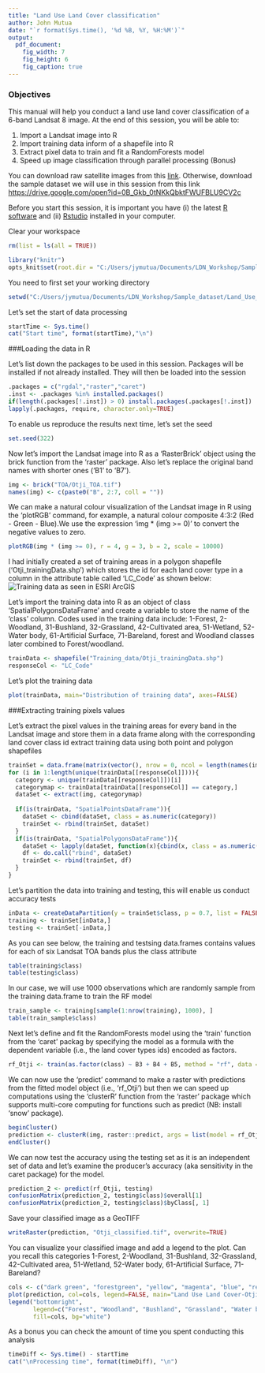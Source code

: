 ```yaml
---
title: "Land Use Land Cover classification"
author: John Mutua
date: "`r format(Sys.time(), '%d %B, %Y, %H:%M')`"
output:
  pdf_document:
    fig_width: 7
    fig_height: 6
    fig_caption: true
---
```


### Objectives
This manual will help you conduct a land use land cover classification of a 6-band Landsat 8 image.
At the end of this session, you will be able to:

1.  Import a Landsat image into R 
2.  Import training data inform of a shapefile into R
3.  Extract pixel data to train and fit a RandomForests model
4.  Speed up image classification through parallel processing (Bonus)

You can download raw satellite images from this [link](http://earthexplorer.usgs.gov/). Otherwise,
download the sample dataset we will use in this session from this link <https://drive.google.com/open?id=0B_Gkb_0tNKkQbktFWUFBLU9CV2c>

Before you start this session, it is important you have (i) the latest [R software](https://cran.r-project.org/bin/windows/base/) and (ii) [Rstudio](https://www.rstudio.com/) installed in your computer.

Clear your workspace
```r
rm(list = ls(all = TRUE))
```

```r
library("knitr")
opts_knit$set(root.dir = "C:/Users/jymutua/Documents/LDN_Workshop/Sample_dataset/Land_Use_Land_Cover")
```

You need to first set your working directory
```r
setwd("C:/Users/jymutua/Documents/LDN_Workshop/Sample_dataset/Land_Use_Land_Cover")
```

Let's set the start of data processing
```r
startTime <- Sys.time()
cat("Start time", format(startTime),"\n")
```

###Loading the data in R

Let's list down the packages to be used in this session. Packages will be installed if not already installed.
They will then be loaded into the session
```r
.packages = c("rgdal","raster","caret")
.inst <- .packages %in% installed.packages()
if(length(.packages[!.inst]) > 0) install.packages(.packages[!.inst])
lapply(.packages, require, character.only=TRUE)
```

To enable us reproduce the results next time, let's set the seed
```r
set.seed(322)
```

Now let’s import the Landsat image into R as a 'RasterBrick' object using the brick function from the 'raster' package. 
Also let’s replace the original band names with shorter ones (‘B1’ to ‘B7’).
```r
img <- brick("TOA/Otji_TOA.tif")
names(img) <- c(paste0("B", 2:7, coll = "")) 
```

We can make a natural colour visualization of the Landsat image in R using the 'plotRGB' command, for example, 
a natural colour composite 4:3:2  (Red - Green - Blue).We use the expression 'img * (img >= 0)' to convert the negative values to zero.
```r
plotRGB(img * (img >= 0), r = 4, g = 3, b = 2, scale = 10000)
```

I had initially created a set of training areas in a polygon shapefile ('Otji_trainingData.shp') 
which stores the id for each land cover type in a column in the attribute table called ‘LC_Code’ as shown below:
![Training data as seen in ESRI ArcGIS](C:/Users/jymutua/Documents/LDN_Workshop/Sample_dataset/Land_Use_Land_Cover/figures/training_data_screenshot.png)

Let's import the training data into R as an object of class 'SpatialPolygonsDataFrame' and create 
a variable to store the name of the 'class' column. Codes used in the training data include: 
1-Forest, 2-Woodland, 31-Bushland, 32-Grassland, 42-Cultivated area, 51-Wetland, 52-Water body, 
61-Artificial Surface, 71-Bareland, forest and Woodland classes later combined to Forest/woodland.
```r
trainData <- shapefile("Training_data/Otji_trainingData.shp")
responseCol <- "LC_Code"
```

Let's plot the training data
```r
plot(trainData, main="Distribution of training data", axes=FALSE)
```

###Extracting training pixels values

Let's extract the pixel values in the training areas for every band in the Landsat image and store them in a data frame
along with the corresponding land cover class id extract training data using both point and polygon shapefiles
```r
trainSet = data.frame(matrix(vector(), nrow = 0, ncol = length(names(img)) + 1))
for (i in 1:length(unique(trainData[[responseCol]]))){
  category <- unique(trainData[[responseCol]])[i]
  categorymap <- trainData[trainData[[responseCol]] == category,]
  dataSet <- extract(img, categorymap)
  
  if(is(trainData, "SpatialPointsDataFrame")){
    dataSet <- cbind(dataSet, class = as.numeric(category))
    trainSet <- rbind(trainSet, dataSet)
  }
  if(is(trainData, "SpatialPolygonsDataFrame")){
    dataSet <- lapply(dataSet, function(x){cbind(x, class = as.numeric(rep(category, nrow(x))))})
    df <- do.call("rbind", dataSet)
    trainSet <- rbind(trainSet, df)
  }
}
```

Let's partition the data into training and testing, this will enable us conduct accuracy tests
```r
inData <- createDataPartition(y = trainSet$class, p = 0.7, list = FALSE)
training <- trainSet[inData,]
testing <- trainSet[-inData,]
```

As you can see below, the training and testsing data.frames contains values for each of six Landsat TOA bands plus the class attribute
```r
table(training$class)
table(testing$class)
```

In our case, we will use 1000 observations which are randomly sample from the training data.frame to train the RF model
```r
train_sample <- training[sample(1:nrow(training), 1000), ]
table(train_sample$class)
```

Next let's define and fit the RandomForests model using the 'train' function from the 'caret' packag by specifying the model as a formula with the dependent
variable (i.e., the land cover types ids) encoded as factors.
```r
rf_Otji <- train(as.factor(class) ~ B3 + B4 + B5, method = "rf", data =  train_sample)
```

We can now use the 'predict' command to make a raster with predictions from the fitted model object (i.e., 'rf_Otji') 
but then we can speed up computations using the 'clusterR' function from the 'raster' package which supports multi-core 
computing for functions such as predict (NB: install 'snow' package).
```r
beginCluster()
prediction <- clusterR(img, raster::predict, args = list(model = rf_Otji))
endCluster()
```

We can now test the accuracy using the testing set as it is an independent set of data and let’s examine the producer’s accuracy 
(aka sensitivity in the caret package) for the model.
```r
prediction_2 <- predict(rf_Otji, testing)
confusionMatrix(prediction_2, testing$class)$overall[1]
confusionMatrix(prediction_2, testing$class)$byClass[, 1]
```

Save your classified image as a GeoTIFF
```r
writeRaster(prediction, "Otji_classified.tif", overwrite=TRUE)
```

You can visualize your classified image and add a legend to the plot. Can you recall this categories 1-Forest, 2-Woodland, 31-Bushland, 
32-Grassland, 42-Cultivated area, 51-Wetland, 52-Water body, 61-Artificial Surface, 71-Bareland?
```r
cols <- c("dark green", "forestgreen", "yellow", "magenta", "blue", "red")
plot(prediction, col=cols, legend=FALSE, main="Land Use Land Cover-Otjiwarongo")
legend("bottomright", 
       legend=c("Forest", "Woodland", "Bushland", "Grassland", "Water body", "Bare land"), 
       fill=cols, bg="white")
```

As a bonus you can check the amount of time you spent conducting this analysis
```r
timeDiff <- Sys.time() - startTime
cat("\nProcessing time", format(timeDiff), "\n")
```
